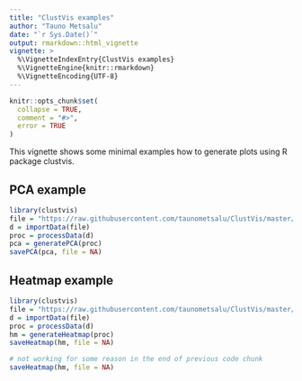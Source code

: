 ```yaml
---
title: "ClustVis examples"
author: "Tauno Metsalu"
date: "`r Sys.Date()`"
output: rmarkdown::html_vignette
vignette: >
  %\VignetteIndexEntry{ClustVis examples}
  %\VignetteEngine{knitr::rmarkdown}
  %\VignetteEncoding{UTF-8}
---
```


```r
knitr::opts_chunk$set(
  collapse = TRUE,
  comment = "#>",
  error = TRUE
)
```

This vignette shows some minimal examples how to generate plots using R package clustvis.

## PCA example

```r
library(clustvis)
file = "https://raw.githubusercontent.com/taunometsalu/ClustVis/master/datasets/nki.csv"
d = importData(file)
proc = processData(d)
pca = generatePCA(proc)
savePCA(pca, file = NA)
```

## Heatmap example

```r
library(clustvis)
file = "https://raw.githubusercontent.com/taunometsalu/ClustVis/master/datasets/nki.csv"
d = importData(file)
proc = processData(d)
hm = generateHeatmap(proc)
saveHeatmap(hm, file = NA)
```

```r
# not working for some reason in the end of previous code chunk
saveHeatmap(hm, file = NA)
```

